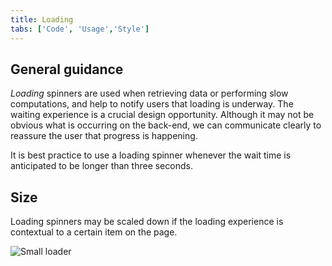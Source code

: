```yaml
---
title: Loading
tabs: ['Code', 'Usage','Style']
---
```

## General guidance

_Loading_ spinners are used when retrieving data or performing slow computations, and help to notify users that loading is underway. The waiting experience is a crucial design opportunity. Although it may not be obvious what is occurring on the back-end, we can communicate clearly to reassure the user that progress is happening.

It is best practice to use a loading spinner whenever the wait time is anticipated to be longer than three seconds.

<!-- <p>Adopted from the <a href="https://www.ibm.com/design/language/experience/animation/elements/" target="_blank">IBM Design Language Animation Library:</a></p>

> “The rhythmic oscillations of tape reels in motion got us thinking about a user’s waiting experience. If a user watches search results load, showing the machine at work relays a sense of efficiency. The swift and even balance of the spinning circles indicates that progress is being made.”

![Small loader](images/loading.gif)

-->

## Size

Loading spinners may be scaled down if the loading experience is contextual to a certain item on the page.

<ImageComponent cols="8">

![Small loader](images/loading-usage-2.png)

</ImageComponent>
